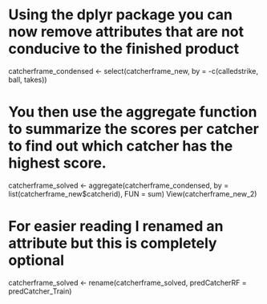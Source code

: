 # Using the dplyr package you can now remove attributes that are not conducive to the finished product

catcherframe_condensed <- select(catcherframe_new, by = -c(calledstrike, ball, takes)) 

# You then use the aggregate function to summarize the scores per catcher to find out which catcher has the highest score.

catcherframe_solved <- aggregate(catcherframe_condensed, by = list(catcherframe_new$catcherid), FUN = sum) View(catcherframe_new_2) 

# For easier reading I renamed an attribute but this is completely optional

catcherframe_solved <- rename(catcherframe_solved, predCatcherRF = predCatcher_Train)
